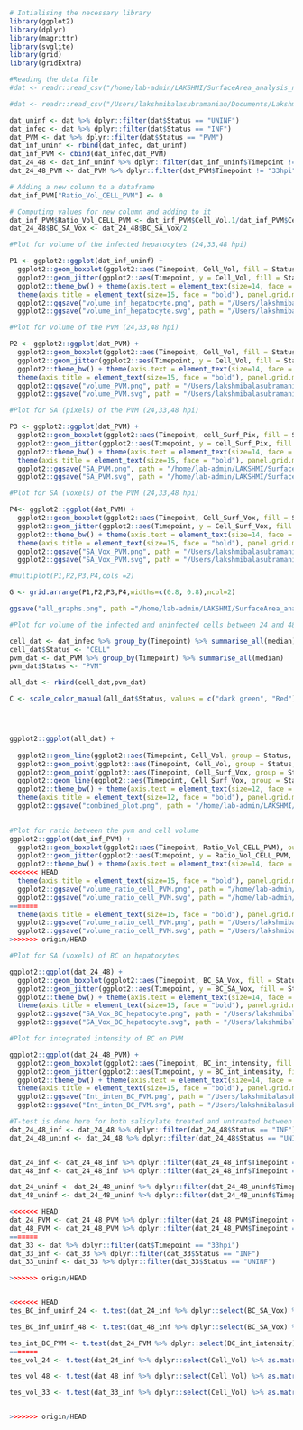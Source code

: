 ```r
# Intialising the necessary library
library(ggplot2)
library(dplyr)
library(magrittr)
library(svglite)
library(grid)
library(gridExtra)
```

```r
#Reading the data file
#dat <- readr::read_csv("/home/lab-admin/LAKSHMI/SurfaceArea_analysis_new_Jun17/Analysis_SA_vol/master_data.csv")

#dat <- readr::read_csv("/Users/lakshmibalasubramanian/Documents/Lakshmi/SurfaceArea_analysis_new_Jun17/Analysis_SA_vol/master_data.csv")

dat_uninf <- dat %>% dplyr::filter(dat$Status == "UNINF")
dat_infec <- dat %>% dplyr::filter(dat$Status == "INF")
dat_PVM <- dat %>% dplyr::filter(dat$Status == "PVM")
dat_inf_uninf <- rbind(dat_infec, dat_uninf)
dat_inf_PVM <- cbind(dat_infec,dat_PVM)
dat_24_48 <- dat_inf_uninf %>% dplyr::filter(dat_inf_uninf$Timepoint != "33hpi")
dat_24_48_PVM <- dat_PVM %>% dplyr::filter(dat_PVM$Timepoint != "33hpi")

# Adding a new column to a dataframe 
dat_inf_PVM["Ratio_Vol_CELL_PVM"] <- 0

# Computing values for new column and adding to it
dat_inf_PVM$Ratio_Vol_CELL_PVM <- dat_inf_PVM$Cell_Vol.1/dat_inf_PVM$Cell_Vol
dat_24_48$BC_SA_Vox <- dat_24_48$BC_SA_Vox/2

```

```r
#Plot for volume of the infected hepatocytes (24,33,48 hpi)

P1 <- ggplot2::ggplot(dat_inf_uninf) +
  ggplot2::geom_boxplot(ggplot2::aes(Timepoint, Cell_Vol, fill = Status), outlier.color = NA, alpha = 0.2, width = 0.5, position = position_dodge(width = 0.7), varwidth = F, notch = F) +
  ggplot2::geom_jitter(ggplot2::aes(Timepoint, y = Cell_Vol, fill = Status, color = Status), cex = 2.0, alpha = 0.9, position = position_jitterdodge(0.2,0.2,0.7)) + 
  ggplot2::theme_bw() + theme(axis.text = element_text(size=14, face = "bold", colour = "black")) +
  theme(axis.title = element_text(size=15, face = "bold"), panel.grid.major.x = element_blank(), panel.grid.major.y = element_blank(),panel.grid.minor.x = element_blank(), panel.grid.minor.y = element_blank()) + ylab("Volume of infected hepatocytes (micron^3)") + xlab("Timepoint of infection")
  ggplot2::ggsave("volume_inf_hepatocyte.png", path = "/Users/lakshmibalasubramanian/Documents/Lakshmi/SurfaceArea_analysis_new_Jun17/Analysis_SA_vol/Graphs_SA_vol", width = 8, height = 8, units = "in", dpi = 300) +
  ggplot2::ggsave("volume_inf_hepatocyte.svg", path = "/Users/lakshmibalasubramanian/Documents/Lakshmi/SurfaceArea_analysis_new_Jun17/Analysis_SA_vol/Graphs_SA_vol", width = 8, height = 8, units = "in", dpi = 300)
```


```r
#Plot for volume of the PVM (24,33,48 hpi)

P2 <- ggplot2::ggplot(dat_PVM) +
  ggplot2::geom_boxplot(ggplot2::aes(Timepoint, Cell_Vol, fill = Status), outlier.color = NA, fill = "red", alpha = 0.2, width = 0.5, position = position_dodge(width = 0.7), varwidth = F, notch = F) +
  ggplot2::geom_jitter(ggplot2::aes(Timepoint, y = Cell_Vol, fill = Status, color = Status), colour = "Red", cex = 2.0, alpha = 0.9, position = position_jitterdodge(0.2,0.2,0.7)) + 
  ggplot2::theme_bw() + theme(axis.text = element_text(size=14, face = "bold", colour = "black")) +
  theme(axis.title = element_text(size=15, face = "bold"), panel.grid.major.x = element_blank(), panel.grid.major.y = element_blank(), panel.grid.minor.x = element_blank(), panel.grid.minor.y = element_blank()) + ylab("Volume of PVM (micron^3)") + xlab("Timepoint of infection")
  ggplot2::ggsave("volume_PVM.png", path = "/Users/lakshmibalasubramanian/Documents/Lakshmi/SurfaceArea_analysis_new_Jun17/Analysis_SA_vol/Graphs_SA_vol", width = 8, height = 8, units = "in", dpi = 300) +
  ggplot2::ggsave("volume_PVM.svg", path = "/Users/lakshmibalasubramanian/Documents/Lakshmi/SurfaceArea_analysis_new_Jun17/Analysis_SA_vol/Graphs_SA_vol", width = 8, height = 8, units = "in", dpi = 300)
```

```r
#Plot for SA (pixels) of the PVM (24,33,48 hpi)

P3 <- ggplot2::ggplot(dat_PVM) +
  ggplot2::geom_boxplot(ggplot2::aes(Timepoint, cell_Surf_Pix, fill = Status), fill = "red", alpha = 0.2, width = 0.5, position = position_dodge(width = 0.7), varwidth = F, notch = F) +
  ggplot2::geom_jitter(ggplot2::aes(Timepoint, y = cell_Surf_Pix, fill = Status, color = Status), colour = "Red", cex = 2.0, alpha = 0.9, position = position_jitterdodge(0.2,0.2,0.7)) + 
  ggplot2::theme_bw() + theme(axis.text = element_text(size=14, face = "bold", colour = "black")) +
  theme(axis.title = element_text(size=15, face = "bold"), panel.grid.major.x = element_blank(), panel.grid.major.y = element_blank(), panel.grid.minor.x = element_blank(), panel.grid.minor.y = element_blank()) + ylab("Surface of PVM (pixel^2)") + xlab("Timepoint of infection")
  ggplot2::ggsave("SA_PVM.png", path = "/home/lab-admin/LAKSHMI/SurfaceArea_analysis_new_Jun17/Analysis_SA_vol/Graphs_SA_vol", width = 8, height = 8, units = "in", dpi = 300) +
  ggplot2::ggsave("SA_PVM.svg", path = "/home/lab-admin/LAKSHMI/SurfaceArea_analysis_new_Jun17/Analysis_SA_vol/Graphs_SA_vol", width = 8, height = 8, units = "in", dpi = 300)
```

```r
#Plot for SA (voxels) of the PVM (24,33,48 hpi)

P4<- ggplot2::ggplot(dat_PVM) +
  ggplot2::geom_boxplot(ggplot2::aes(Timepoint, Cell_Surf_Vox, fill = Status), outlier.color = NA, fill = "red", alpha = 0.2, width = 0.5, position = position_dodge(width = 0.7), varwidth = F, notch = F) +
  ggplot2::geom_jitter(ggplot2::aes(Timepoint, y = Cell_Surf_Vox, fill = Status, color = Status), colour = "Red", cex = 2.0, alpha = 0.9, position = position_jitterdodge(0.2,0.2,0.7)) + 
  ggplot2::theme_bw() + theme(axis.text = element_text(size=14, face = "bold", colour = "black")) +
  theme(axis.title = element_text(size=15, face = "bold"), panel.grid.major.x = element_blank(), panel.grid.major.y = element_blank(), panel.grid.minor.x = element_blank(), panel.grid.minor.y = element_blank()) + ylab("Surface voxels of PVM") + xlab("Timepoint of infection")
  ggplot2::ggsave("SA_Vox_PVM.png", path = "/Users/lakshmibalasubramanian/Documents/Lakshmi/SurfaceArea_analysis_new_Jun17/Analysis_SA_vol/Graphs_SA_vol", width = 8, height = 8, units = "in", dpi = 300) +
  ggplot2::ggsave("SA_Vox_PVM.svg", path = "/Users/lakshmibalasubramanian/Documents/Lakshmi/SurfaceArea_analysis_new_Jun17/Analysis_SA_vol/Graphs_SA_vol", width = 8, height = 8, units = "in", dpi = 300)
```

```r

#multiplot(P1,P2,P3,P4,cols =2)

G <- grid.arrange(P1,P2,P3,P4,widths=c(0.8, 0.8),ncol=2)

ggsave("all_graphs.png", path ="/home/lab-admin/LAKSHMI/SurfaceArea_analysis_new_Jun17/Analysis_SA_vol/Graphs_SA_vol", plot = G, width = 8, height = 8, units = "in", dpi = 300 )

```



```r
#Plot for volume of the infected and uninfected cells between 24 and 48hpi

cell_dat <- dat_infec %>% group_by(Timepoint) %>% summarise_all(median)
cell_dat$Status <- "CELL"
pvm_dat <- dat_PVM %>% group_by(Timepoint) %>% summarise_all(median)
pvm_dat$Status <- "PVM"

all_dat <- rbind(cell_dat,pvm_dat)

C <- scale_color_manual(all_dat$Status, values = c("dark green", "Red"))




ggplot2::ggplot(all_dat) +
  
  ggplot2::geom_line(ggplot2::aes(Timepoint, Cell_Vol, group = Status, color = Status),linetype =1, size=0.8, alpha = 1) +
  ggplot2::geom_point(ggplot2::aes(Timepoint, Cell_Vol, group = Status, color = Status)) + C +
  ggplot2::geom_point(ggplot2::aes(Timepoint, Cell_Surf_Vox, group = Status, color = Status)) +
  ggplot2::geom_line(ggplot2::aes(Timepoint, Cell_Surf_Vox, group = Status, color = Status),linetype =2, size = 0.8, alpha = 1) + 
  ggplot2::theme_bw() + theme(axis.text = element_text(size=12, face = "bold", colour = "black")) +
  theme(axis.title = element_text(size=12, face = "bold"), panel.grid.major.x = element_blank(), panel.grid.major.y = element_blank(), panel.grid.minor.x = element_blank(), panel.grid.minor.y = element_blank()) + ylab("Volume") + xlab("Timepoint of infection") +
  ggplot2::ggsave("combined_plot.png", path = "/home/lab-admin/LAKSHMI/SurfaceArea_analysis_new_Jun17/Analysis_SA_vol/Graphs_SA_vol", width = 8, height = 8, units = "in", dpi = 300)
  
```

```r
#Plot for ratio between the pvm and cell volume
ggplot2::ggplot(dat_inf_PVM) +
  ggplot2::geom_boxplot(ggplot2::aes(Timepoint, Ratio_Vol_CELL_PVM), outlier.color = NA,  alpha = 0.9, width = 0.5, position = position_dodge(width = 0.7), varwidth = F, notch = F) +
  ggplot2::geom_jitter(ggplot2::aes(Timepoint, y = Ratio_Vol_CELL_PVM, fill = Status), colour = "black", cex = 2.0, alpha = 0.9, position = position_jitterdodge(0.2,0.2,0.7)) + 
  ggplot2::theme_bw() + theme(axis.text = element_text(size=14, face = "bold", colour = "black")) +
<<<<<<< HEAD
  theme(axis.title = element_text(size=15, face = "bold"), panel.grid.major.x = element_blank(), panel.grid.major.y = element_blank(), panel.grid.minor.x = element_blank(), panel.grid.minor.y = element_blank()) + ylab("Fraction of PVM to hepatocyte volume") + xlab("Timepoint of infection")
  ggplot2::ggsave("volume_ratio_cell_PVM.png", path = "/home/lab-admin/LAKSHMI/SurfaceArea_analysis_new_Jun17/Analysis_SA_vol/Graphs_SA_vol", width = 8, height = 8, units = "in", dpi = 300) +
  ggplot2::ggsave("volume_ratio_cell_PVM.svg", path = "/home/lab-admin/LAKSHMI/SurfaceArea_analysis_new_Jun17/Analysis_SA_vol/Graphs_SA_vol", width = 8, height = 8, units = "in", dpi = 300)
=======
  theme(axis.title = element_text(size=15, face = "bold"), panel.grid.major.x = element_blank(), panel.grid.major.y = element_blank(), panel.grid.minor.x = element_blank(), panel.grid.minor.y = element_blank()) + ylab("Fraction of PVM and hepatocyte volume") + xlab("Timepoint of infection")
  ggplot2::ggsave("volume_ratio_cell_PVM.png", path = "/Users/lakshmibalasubramanian/Documents/Lakshmi/SurfaceArea_analysis_new_Jun17/Analysis_SA_vol/Graphs_SA_vol", width = 8, height = 8, units = "in", dpi = 300) +
  ggplot2::ggsave("volume_ratio_cell_PVM.svg", path = "/Users/lakshmibalasubramanian/Documents/Lakshmi/SurfaceArea_analysis_new_Jun17/Analysis_SA_vol/Graphs_SA_vol", width = 8, height = 8, units = "in", dpi = 300)
>>>>>>> origin/HEAD


```


```r

#Plot for SA (voxels) of BC on hepatocytes

ggplot2::ggplot(dat_24_48) +
  ggplot2::geom_boxplot(ggplot2::aes(Timepoint, BC_SA_Vox, fill = Status), outlier.color = NA, alpha = 0.2, width = 0.5, position = position_dodge(width = 0.7), varwidth = F, notch = F) +
  ggplot2::geom_jitter(ggplot2::aes(Timepoint, y = BC_SA_Vox, fill = Status, color = Status), cex = 2.0, alpha = 0.9, position = position_jitterdodge(0.2,0.2,0.7)) + 
  ggplot2::theme_bw() + theme(axis.text = element_text(size=14, face = "bold", colour = "black")) +
  theme(axis.title = element_text(size=15, face = "bold"), panel.grid.major.x = element_blank(), panel.grid.major.y = element_blank(), panel.grid.minor.x = element_blank(), panel.grid.minor.y = element_blank()) + ylab("Surface voxels of BC on hepatocytes") + xlab("Timepoint of infection")
  ggplot2::ggsave("SA_Vox_BC_hepatocyte.png", path = "/Users/lakshmibalasubramanian/Documents/Lakshmi/SurfaceArea_analysis_new_Jun17/Analysis_SA_vol/Graphs_SA_vol", width = 8, height = 8, units = "in", dpi = 300) +
  ggplot2::ggsave("SA_Vox_BC_hepatocyte.svg", path = "/Users/lakshmibalasubramanian/Documents/Lakshmi/SurfaceArea_analysis_new_Jun17/Analysis_SA_vol/Graphs_SA_vol", width = 8, height = 8, units = "in", dpi = 300)
```


```r

#Plot for integrated intensity of BC on PVM 

ggplot2::ggplot(dat_24_48_PVM) +
  ggplot2::geom_boxplot(ggplot2::aes(Timepoint, BC_int_intensity, fill = Status), outlier.color = NA, alpha = 0.2, width = 0.5, position = position_dodge(width = 0.7), varwidth = F, notch = F) +
  ggplot2::geom_jitter(ggplot2::aes(Timepoint, y = BC_int_intensity, fill = Status, color = Status), cex = 2.0, alpha = 0.9, position = position_jitterdodge(0.2,0.2,0.7)) + 
  ggplot2::theme_bw() + theme(axis.text = element_text(size=14, face = "bold", colour = "black")) +
  theme(axis.title = element_text(size=15, face = "bold"), panel.grid.major.x = element_blank(), panel.grid.major.y = element_blank(), panel.grid.minor.x = element_blank(), panel.grid.minor.y = element_blank()) + ylab("Integrated intensity of BC on PVM") + xlab("Timepoint of infection")
  ggplot2::ggsave("Int_inten_BC_PVM.png", path = "/Users/lakshmibalasubramanian/Documents/Lakshmi/SurfaceArea_analysis_new_Jun17/Analysis_SA_vol/Graphs_SA_vol", width = 8, height = 8, units = "in", dpi = 300) +
  ggplot2::ggsave("Int_inten_BC_PVM.svg", path = "/Users/lakshmibalasubramanian/Documents/Lakshmi/SurfaceArea_analysis_new_Jun17/Analysis_SA_vol/Graphs_SA_vol", width = 8, height = 8, units = "in", dpi = 300)
```

```r

#T-test is done here for both salicylate treated and untreated between infected and uninfected cells
dat_24_48_inf <- dat_24_48 %>% dplyr::filter(dat_24_48$Status == "INF")
dat_24_48_uninf <- dat_24_48 %>% dplyr::filter(dat_24_48$Status == "UNINF")


dat_24_inf <- dat_24_48_inf %>% dplyr::filter(dat_24_48_inf$Timepoint == "24hpi")
dat_48_inf <- dat_24_48_inf %>% dplyr::filter(dat_24_48_inf$Timepoint == "48hpi")

dat_24_uninf <- dat_24_48_uninf %>% dplyr::filter(dat_24_48_uninf$Timepoint == "24hpi")
dat_48_uninf <- dat_24_48_uninf %>% dplyr::filter(dat_24_48_uninf$Timepoint == "48hpi")

<<<<<<< HEAD
dat_24_PVM <- dat_24_48_PVM %>% dplyr::filter(dat_24_48_PVM$Timepoint == "24hpi")
dat_48_PVM <- dat_24_48_PVM %>% dplyr::filter(dat_24_48_PVM$Timepoint == "48hpi")
=======
dat_33 <- dat %>% dplyr::filter(dat$Timepoint == "33hpi")
dat_33_inf <- dat_33 %>% dplyr::filter(dat_33$Status == "INF")
dat_33_uninf <- dat_33 %>% dplyr::filter(dat_33$Status == "UNINF")

>>>>>>> origin/HEAD


<<<<<<< HEAD
tes_BC_inf_uninf_24 <- t.test(dat_24_inf %>% dplyr::select(BC_SA_Vox) %>% as.matrix(), dat_24_uninf %>% dplyr::select(BC_SA_Vox) %>% as.matrix(), alternative = c("two.sided"), paired = FALSE, var.equal = FALSE, conf.level = 0.95)

tes_BC_inf_uninf_48 <- t.test(dat_48_inf %>% dplyr::select(BC_SA_Vox) %>% as.matrix(), dat_48_uninf %>% dplyr::select(BC_SA_Vox) %>% as.matrix(), alternative = c("two.sided"), paired = FALSE, var.equal = FALSE, conf.level = 0.95)

tes_int_BC_PVM <- t.test(dat_24_PVM %>% dplyr::select(BC_int_intensity) %>% as.matrix(), dat_48_PVM %>% dplyr::select(BC_int_intensity) %>% as.matrix(), alternative = c("two.sided"), paired = FALSE, var.equal = FALSE, conf.level = 0.95)
=======
tes_vol_24 <- t.test(dat_24_inf %>% dplyr::select(Cell_Vol) %>% as.matrix(), dat_24_uninf %>% dplyr::select(Cell_Vol) %>% as.matrix(), alternative = c("two.sided"), paired = FALSE, var.equal = FALSE, conf.level = 0.95)

tes_vol_48 <- t.test(dat_48_inf %>% dplyr::select(Cell_Vol) %>% as.matrix(), dat_48_uninf %>% dplyr::select(Cell_Vol) %>% as.matrix(), alternative = c("two.sided"), paired = FALSE, var.equal = FALSE, conf.level = 0.95)

tes_vol_33 <- t.test(dat_33_inf %>% dplyr::select(Cell_Vol) %>% as.matrix(), dat_33_uninf %>% dplyr::select(Cell_Vol) %>% as.matrix(), alternative = c("two.sided"), paired = FALSE, var.equal = FALSE, conf.level = 0.95)


>>>>>>> origin/HEAD

```



